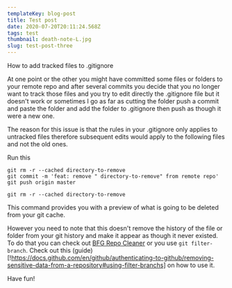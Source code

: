 ```yaml
---
templateKey: blog-post
title: Test post
date: 2020-07-20T20:11:24.568Z
tags: test
thumbnail: death-note-L.jpg
slug: test-post-three
---
```


How to add tracked files to .gitignore

At one point or the other you might have committed some files or folders to your remote repo and after several commits you decide that you no longer want to track those files and you try to edit directly the .gitignore file but it doesn't work or sometimes I go as far as cutting the folder push a commit and paste the folder and add the folder to .gitignore then push as though it were a new one.

The reason for this issue is that the rules in your .gitignore only applies to untracked files therefore subsequent edits would apply to the following files and not the old ones.

Run this 
```
git rm -r --cached directory-to-remove
git commit -m 'feat: remove " directory-to-remove" from remote repo'
git push origin master
```

```
git rm -r --cached directory-to-remove
```
This command provides you with a preview of what is going to be deleted from your git cache.


However you need to note that this doesn't remove the history of the file or folder from your git history and make it appear as though it never existed. To do that you can check out [BFG Repo Cleaner](!https://rtyley.github.io/bfg-repo-cleaner/) or you use `git filter-branch`. Check out this (guide)[!https://docs.github.com/en/github/authenticating-to-github/removing-sensitive-data-from-a-repository#using-filter-branchs] on how to use it.

Have fun!